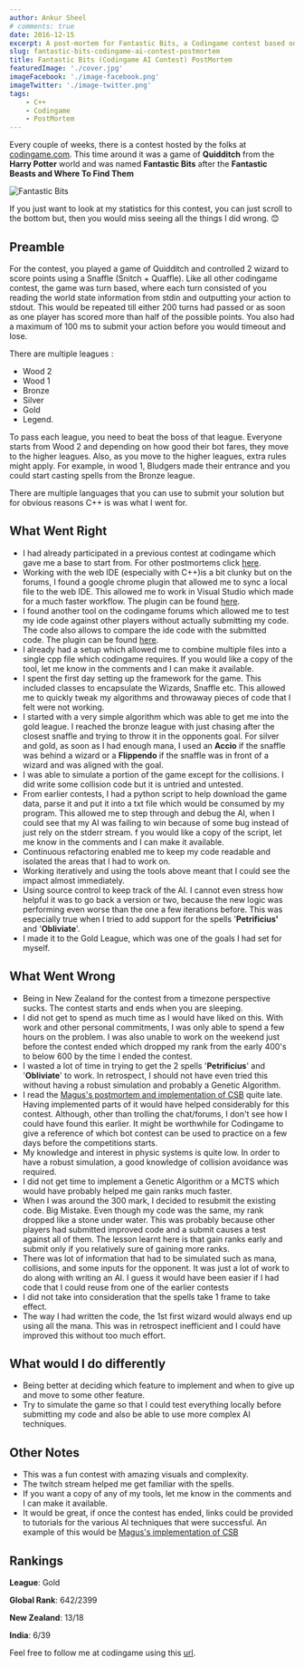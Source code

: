 ```yaml
---
author: Ankur Sheel
# comments: true
date: 2016-12-15
excerpt: A post-mortem for Fantastic Bits, a Codingame contest based on Quidditch from Harry Potter.
slug: fantastic-bits-codingame-ai-contest-postmortem
title: Fantastic Bits (Codingame AI Contest) PostMortem
featuredImage: './cover.jpg'
imageFacebook: './image-facebook.png'
imageTwitter: './image-twitter.png'
tags:
    - C++
    - Codingame
    - PostMortem
---
```


Every couple of weeks, there is a contest hosted by the folks at [codingame.com](http://www.codingame.com). This time around it was a game of **Quidditch** from the **Harry Potter** world and was named **Fantastic Bits** after the **Fantastic Beasts and Where To Find Them**

![Fantastic Bits](./cover.jpg)

If you just want to look at my statistics for this contest, you can just scroll to the bottom but, then you would miss seeing all the things I did wrong. 😊

## Preamble

For the contest, you played a game of Quidditch and controlled 2 wizard to score points using a Snaffle (Snitch + Quaffle). Like all other codingame contest, the game was turn based, where each turn consisted of you reading the world state information from stdin and outputting your action to stdout. This would be repeated till either 200 turns had passed or as soon as one player has scored more than half of the possible points. You also had a maximum of 100 ms to submit your action before you would timeout and lose.

There are multiple leagues :

-   Wood 2
-   Wood 1
-   Bronze
-   Silver
-   Gold
-   Legend.

To pass each league, you need to beat the boss of that league. Everyone starts from Wood 2 and depending on how good their bot fares, they move to the higher leagues. Also, as you move to the higher leagues, extra rules might apply. For example, in wood 1, Bludgers made their entrance and you could start casting spells from the Bronze league.

There are multiple languages that you can use to submit your solution but for obvious reasons C++ is was what I went for.

## What Went Right

-   I had already participated in a previous contest at codingame which gave me a base to start from. For other postmortems click [here](/category/Codingame).
-   Working with the web IDE (especially with C++)is a bit clunky but on the forums, I found a google chrome plugin that allowed me to sync a local file to the web IDE. This allowed me to work in Visual Studio which made for a much faster workflow. The plugin can be found [here](,https://www.codingame.com/forum/t/codingame-sync-beta/614/65).
-   I found another tool on the codingame forums which allowed me to test my ide code against other players without actually submitting my code. The code also allows to compare the ide code with the submitted code. The plugin can be found [here](https://www.codingame.com/forum/t/introducing-cg-spunk/1895).
-   I already had a setup which allowed me to combine multiple files into a single cpp file which codingame requires. If you would like a copy of the tool, let me know in the comments and I can make it available.
-   I spent the first day setting up the framework for the game. This included classes to encapsulate the Wizards, Snaffle etc. This allowed me to quickly tweak my algorithms and throwaway pieces of code that I felt were not working.
-   I started with a very simple algorithm which was able to get me into the gold league. I reached the bronze league with just chasing after the closest snaffle and trying to throw it in the opponents goal. For silver and gold, as soon as I had enough mana, I used an **Accio** if the snaffle was behind a wizard or a **Flippendo** if the snaffle was in front of a wizard and was aligned with the goal.
-   I was able to simulate a portion of the game except for the collisions. I did write some collision code but it is untried and untested.
-   From earlier contests, I had a python script to help download the game data, parse it and put it into a txt file which would be consumed by my program. This allowed me to step through and debug the AI, when I could see that my AI was failing to win because of some bug instead of just rely on the stderr stream. f you would like a copy of the script, let me know in the comments and I can make it available.
-   Continuous refactoring enabled me to keep my code readable and isolated the areas that I had to work on.
-   Working iteratively and using the tools above meant that I could see the impact almost immediately.
-   Using source control to keep track of the AI. I cannot even stress how helpful it was to go back a version or two, because the new logic was performing even worse than the one a few iterations before. This was especially true when I tried to add support for the spells '**Petrificius'** and '**Obliviate**'.
-   I made it to the Gold League, which was one of the goals I had set for myself.

## What Went Wrong

-   Being in New Zealand for the contest from a timezone perspective sucks. The contest starts and ends when you are sleeping.
-   I did not get to spend as much time as I would have liked on this. With work and other personal commitments, I was only able to spend a few hours on the problem. I was also unable to work on the weekend just before the contest ended which dropped my rank from the early 400's to below 600 by the time I ended the contest.
-   I wasted a lot of time in trying to get the 2 spells '**Petrificius**' and '**Obliviate**' to work. In retrospect, I should not have even tried this without having a robust simulation and probably a Genetic Algorithm.
-   I read the [Magus's postmortem and implementation of CSB](http://files.magusgeek.com/csb/csb_en.html) quite late. Having implemented parts of it would have helped considerably for this contest. Although, other than trolling the chat/forums, I don't see how I could have found this earlier. It might be worthwhile for Codingame to give a reference of which bot contest can be used to practice on a few days before the competitions starts.
-   My knowledge and interest in physic systems is quite low. In order to have a robust simulation, a good knowledge of collision avoidance was required.
-   I did not get time to implement a Genetic Algorithm or a MCTS which would have probably helped me gain ranks much faster.
-   When I was around the 300 mark, I decided to resubmit the existing code. Big Mistake. Even though my code was the same, my rank dropped like a stone under water. This was probably because other players had submitted improved code and a submit causes a test against all of them. The lesson learnt here is that gain ranks early and submit only if you relatively sure of gaining more ranks.
-   There was lot of information that had to be simulated such as mana, collisions, and some inputs for the opponent. It was just a lot of work to do along with writing an AI. I guess it would have been easier if I had code that I could reuse from one of the earlier contests
-   I did not take into consideration that the spells take 1 frame to take effect.
-   The way I had written the code, the 1st first wizard would always end up using all the mana. This was in retrospect inefficient and I could have improved this without too much effort.

## What would I do differently

-   Being better at deciding which feature to implement and when to give up and move to some other feature.
-   Try to simulate the game so that I could test everything locally before submitting my code and also be able to use more complex AI techniques.

## Other Notes

-   This was a fun contest with amazing visuals and complexity.
-   The twitch stream helped me get familiar with the spells.
-   If you want a copy of any of my tools, let me know in the comments and I can make it available.
-   It would be great, if once the contest has ended, links could be provided to tutorials for the various AI techniques that were successful. An example of this would be [Magus's implementation of CSB](http://files.magusgeek.com/csb/csb_en.html)

## Rankings

**League**: Gold

**Global Rank**: 642/2399

**New Zealand**: 13/18

**India**: 6/39

Feel free to follow me at codingame using this [url](https://www.codingame.com/servlet/urlinvite?u=1506970).
